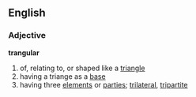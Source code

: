 ==English==
===Adjective===
'''trangular'''
# of, relating to, or shaped like a [[triangle]]
# having a triange as a [[base]]
# having three [[element]]s or [[parties]]; [[trilateral]], [[tripartite]]